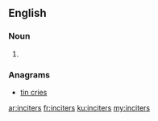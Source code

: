 ==English==

===Noun===
{{head|en|plural}}

# {{plural of|inciter|lang=en}}

===Anagrams===
* [[tin cries#English|tin cries]]

[[ar:inciters]]
[[fr:inciters]]
[[ku:inciters]]
[[my:inciters]]